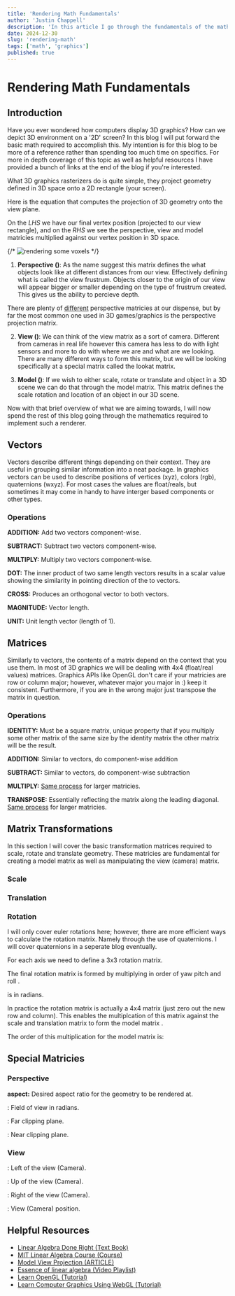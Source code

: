 ```yaml
---
title: 'Rendering Math Fundamentals'
author: 'Justin Chappell'
description: 'In this article I go through the fundamentals of the mathematics required for rendering 3D rasterized graphics.'
date: 2024-12-30
slug: 'rendering-math'
tags: ['math', 'graphics']
published: true
---
```



# Rendering Math Fundamentals

## Introduction
Have you ever wondered how computers display 3D graphics?
How can we depict 3D environment on a '2D' screen?
In this blog I will put forward the basic math required to accomplish this.
My intention is for this blog to be more of a reference rather than spending
too much time on specifics. For more in depth coverage of this topic as well
as helpful resources I have provided a bunch of links at the end of the blog
if you're interested.

<MDImage src="/blog/rendering-math/cryengine.jpg" alt="screenshot from cryengine" ref="https://store.steampowered.com/app/220980/CRYENGINE/" />

What 3D graphics rasterizers do is quite simple,
they project geometry defined in 3D space onto a 2D rectangle (your screen).

<MDImage src="/blog/rendering-math/view.png" alt="" customStyle="background-color: #fff; padding: 2rem;" ref="https://www.baeldung.com/wp-content/uploads/sites/4/2023/05/perspective-projection-1.png"/>

Here is the equation that computes the projection of 3D geometry onto
the view plane.

<Latex formula='\vec{v_p}\prime=PVM\vec{v_p}'/>

On the *LHS* we have our final vertex position (projected to our view rectangle), and on the *RHS* we
see the perspective, view and model matricies multiplied against our
vertex position in 3D space.

{/* ![](/blog/rendering-math/3D-chunk.png "rendering some voxels") */}

1. **Perspective (<Latex formula='P' />)**: As the name suggest this matrix defines the
what objects look like at different distances from our view.
Effectively defining what is called the view frustrum. Objects closer
to the origin of our view will appear bigger or smaller depending
on the type of frustrum created. This gives us the ability to percieve
depth.

<MDImage src="/blog/rendering-math/perspective.jpg" alt="" customStyle="background-color: #fff; padding: 2rem;" ref="https://i.sstatic.net/Eh4rc.jpg"/>

There are plenty of [different](https://en.wikipedia.org/wiki/3D_projection) perspective matricies at our dispense,
but by far the most common one used in 3D games/graphics is the
perspective projection matrix.

2. **View (<Latex formula='V' />)**: We can think of the view matrix as a sort of camera. Different
from cameras in real life however this camera has less to do with light sensors
and more to do with where we are and what are we looking. There are many
different ways to form this matrix, but we will be looking specifically at
a special matrix called the lookat matrix.

3. **Model (<Latex formula='M' />)**: If we wish to either scale, rotate or translate and object in a 3D scene
we can do that through the model matrix. This matrix defines the scale rotation and location of an object in
our 3D scene.

Now with that brief overview of what we are aiming towards, I will now spend
the rest of this blog going through the mathematics required to implement
such a renderer.

## Vectors

Vectors describe different things depending on their context. They are useful
in grouping similar information into a neat package. In graphics vectors
can be used to describe positions of vertices (xyz), colors (rgb), quaternions (wxyz).
For most cases the values are float/reals, but sometimes it may come in handy
to have interger based components or other types.
### Operations 

**ADDITION:** <Latex formula='\vec{a}+\vec{b}=\begin{bmatrix}x\\y\\z\end{bmatrix}+\begin{bmatrix}x\\y\\z\end{bmatrix}=\begin{bmatrix}2x\\2y\\2z\end{bmatrix}\\' />
Add two vectors component-wise.

**SUBTRACT:** <Latex formula='\vec{a}-\vec{b}=\begin{bmatrix}x\\y\\z\end{bmatrix}-\begin{bmatrix}x\\y\\z\end{bmatrix}=\begin{bmatrix}0\\0\\0\end{bmatrix}\\' />
Subtract two vectors component-wise.


**MULTIPLY:** <Latex formula='\vec{a}\vec{b}=\begin{bmatrix}x\\y\\z\end{bmatrix}\begin{bmatrix}x\\y\\z\end{bmatrix}=\begin{bmatrix}x^2\\y^2\\z^2\end{bmatrix}\\' />
Multiply two vectors component-wise.


**DOT:** <Latex formula='\vec{a}\cdot\vec{b}=\vec{a}\cdot\vec{b}=\begin{bmatrix}x\\y\\z\end{bmatrix}\cdot\begin{bmatrix}x\\y\\z\end{bmatrix}=a_0b_0+a_0b_0+a_1b_1\\' />
The inner product of two same length vectors results in a scalar value showing the similarity in pointing direction of the to vectors.

**CROSS:** <Latex formula='\vec{a}\times\vec{b}=\begin{bmatrix}a_1b_2 - a_2b_1\\-a_0b_2 - a_2b_0\\a_0b_1 - a_1b_0\end{bmatrix}\\' />
Produces an orthogonal vector to both vectors.

**MAGNITUDE:** <Latex formula='|\vec{a}|=\sqrt{a_x^2+a_y^2+a_z^2}\\' />
Vector length.

**UNIT:** <Latex formula='\hat{a}=\frac{\vec{a}}{|\vec{a}|}\\' />
Unit length vector (length of 1).

## Matrices

Similarly to vectors, the contents of a matrix depend on the context that
you use them. In most of 3D graphics we will be dealing with 4x4 (float/real values) matrices.
Graphics APIs like OpenGL don't care if your matricies are row or column
major; however, whatever major you major in :) keep it consistent. Furthermore,
if you are in the wrong major just transpose the matrix in question.

### Operations

**IDENTITY:** <Latex formula='I=\begin{bmatrix}
1 & 0 & 0 & 0\\
0 & 1 & 0 & 0\\
0 & 0 & 1 & 0\\
0 & 0 & 0 & 1
\end{bmatrix}\\' />
Must be a square matrix, unique property that if you multiply
some other matrix of the same size by the identity matrix the other
matrix will be the result.

**ADDITION:** Similar to vectors, do component-wise addition

**SUBTRACT:** Similar to vectors, do component-wise subtraction

**MULTIPLY:** <Latex formula='AB=\begin{bmatrix}
a & b\\
c & d
\end{bmatrix}
\begin{bmatrix}
e & f\\
g & h
\end{bmatrix}=
\begin{bmatrix}
ae + bg & af + bh\\
ce + dg & cf + dh\\
\end{bmatrix}\\' />
[Same process](https://www.mathsisfun.com/algebra/matrix-multiplying.html) for larger matricies.

**TRANSPOSE:** <Latex formula='A=
\begin{bmatrix}
a & b\\
c & d
\end{bmatrix},\\
A^T=\begin{bmatrix}
a & c\\
b & d
\end{bmatrix}\\' />
Essentially reflecting the matrix along the leading diagonal.
[Same process](https://math.libretexts.org/Bookshelves/Linear_Algebra/Fundamentals_of_Matrix_Algebra_(Hartman)/03%3A_Operations_on_Matrices/3.01%3A_The_Matrix_Transpose) for larger matricies.


## Matrix Transformations

In this section I will cover the basic transformation matrices required to
scale, rotate and translate geometry. These matricies are fundamental
for creating a model matrix as well as manipulating the view (camera)
matrix.

### Scale

<Latex formula='S=\begin{bmatrix}
S_x & 0 & 0 & 0\\
0 & S_y & 0 & 0\\
0 & 0 & S_z & 0\\
0 & 0 & 0 & 0\\
\end{bmatrix}'/>

### Translation

<Latex formula='T=\begin{bmatrix}
0 & 0 & 0 & T_x\\
0 & 0 & 0 & T_y\\
0 & 0 & 0 & T_z\\
0 & 0 & 0 & 0\\
\end{bmatrix}'/>

### Rotation

I will only cover euler rotations here; however, there
are more efficient ways to calculate the rotation matrix.
Namely through the use of quaternions. I will cover
quaternions in a seperate blog eventually.

For each axis we need to define a 3x3 rotation matrix.

The final rotation matrix is formed by multiplying in order 
of yaw pitch and roll <Latex formula='R=R_z(\theta_z)R_y(\theta_y)R_x(\theta_x)' />.

<Latex formula='\theta' /> is in radians.

*<Latex formula='R_x(\theta)=' />*<Latex formula='\begin{bmatrix}
1 & 0 & 0\\
0 & cos{\theta} & -sin{\theta}\\
0 & sin{\theta} & cos{\theta}\\
\end{bmatrix}\\'/>

*<Latex formula='R_y(\theta)=' />*<Latex formula='\begin{bmatrix}
cos{\theta} & 0 & sin{\theta}\\
0 & 1 & 0\\
-sin{\theta} & 0 & cos{\theta}\\
\end{bmatrix}\\'/>

*<Latex formula='R_z(\theta)=' />*<Latex formula='\begin{bmatrix}
cos{\theta} & -sin{\theta} & 0\\
sin{\theta} & cos{\theta} & 0\\
0 & 0 & 1\\
\end{bmatrix}'/>

In practice the rotation matrix is actually a 4x4 matrix (just zero out the new row and column). This
enables the multiplcation of this matrix against the scale and
translation matrix to form the model matrix <Latex formula='M' />.

The order of this multiplication for the model matrix is:
<Latex formula='M=SRT' />


## Special Matricies

### Perspective

<Latex formula='m00=\frac{1}{aspect\cdot\tan{(\theta_{fov}/2)}}\\' />
<Latex formula='m11=\frac{1}{\tan{(\theta_{fov}/2)}}\\' />
<Latex formula='m22=-\frac{far_z+near_z}{far_z-near_z}\\' />
<Latex formula='m23=-\frac{2 far_z near_z}{far_z-near_z}\\' />
<Latex formula='m32=-1\\' />

<Latex formula='P=\begin{bmatrix}
m00 & 0 & 0 & 0\\
0 & m11 & 0 & 0\\
0 & 0 & m22 & m23\\
0 & 0 & m32 & 0
\end{bmatrix}\\' />

**aspect:** Desired aspect ratio for the geometry to be rendered at.


**<Latex formula='\theta_{fov}' />**: Field of view in radians.


**<Latex formula='far_z' />**: Far clipping plane.


**<Latex formula='near_z' />**: Near clipping plane.


### View
<Latex formula='V=\begin{bmatrix}
L_x & L_y & L_z & P_x\\
U_x & U_y & U_z & P_x\\
R_x & R_y & R_z & P_x\\
0 & 0 & 0 & 1
\end{bmatrix}' />
<Latex formula='L' />: Left of the view (Camera).

<Latex formula='U' />: Up of the view (Camera).

<Latex formula='R' />: Right of the view (Camera).

<Latex formula='P' />: View (Camera) position.

## Helpful Resources
- [Linear Algebra Done Right (Text Book)](https://linear.axler.net/)
- [MIT Linear Algebra Course (Course)](https://ocw.mit.edu/courses/18-06-linear-algebra-spring-2010/)
- [Model View Projection (ARTICLE)](https://jsantell.com/model-view-projection/)
- [Essence of linear algebra (Video Playlist)](https://www.youtube.com/watch?v=fNk_zzaMoSs&list=PLZHQObOWTQDPD3MizzM2xVFitgF8hE_ab)
- [Learn OpenGL (Tutorial)](https://learnopengl.com/Getting-started/OpenGL)
- [Learn Computer Graphics Using WebGL (Tutorial)](https://webgl.brown37.net/toc.html)